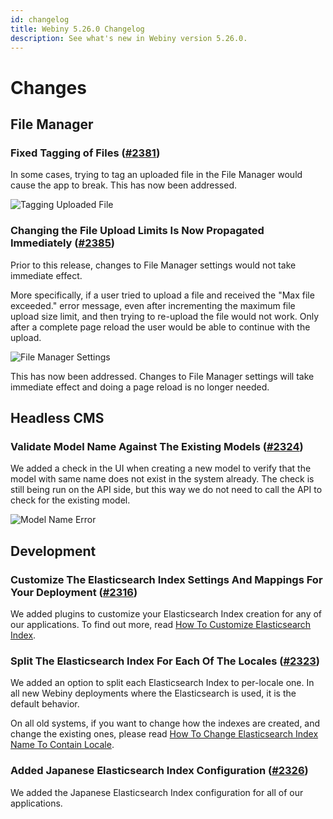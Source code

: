 ```yaml
---
id: changelog
title: Webiny 5.26.0 Changelog
description: See what's new in Webiny version 5.26.0.
---
```


# Changes

## File Manager

### Fixed Tagging of Files ([#2381](https://github.com/webiny/webiny-js/pull/2381))

In some cases, trying to tag an uploaded file in the File Manager would cause the app to break. This has now been addressed.

![Tagging Uploaded File](https://user-images.githubusercontent.com/5121148/168072290-acaad166-197f-400e-b024-0df0d8b8a7ca.png)

### Changing the File Upload Limits Is Now Propagated Immediately ([#2385](https://github.com/webiny/webiny-js/pull/2385))

Prior to this release, changes to File Manager settings would not take immediate effect. 

More specifically, if a user tried to upload a file and received the "Max file exceeded." error message, even after incrementing the maximum file upload size limit, and then trying to re-upload the file would not work. Only after a complete page reload the user would be able to continue with the upload. 

![File Manager Settings](https://user-images.githubusercontent.com/5121148/167284117-309007cf-989f-4ca4-9395-c144f2aacc0f.png) 

This has now been addressed. Changes to File Manager settings will take immediate effect and doing a page reload is no longer needed. 

## Headless CMS

### Validate Model Name Against The Existing Models ([#2324](https://github.com/webiny/webiny-js/pull/2324))

We added a check in the UI when creating a new model to verify that the model with same name does not exist in the system already.
The check is still being run on the API side, but this way we do not need to call the API to check for the existing model.

![Model Name Error](./assets/article-name-error.png)

## Development

### Customize The Elasticsearch Index Settings And Mappings For Your Deployment ([#2316](https://github.com/webiny/webiny-js/pull/2316))

We added plugins to customize your Elasticsearch Index creation for any of our applications.
To find out more, read [How To Customize Elasticsearch Index](/docs/core-development-concepts/extending-and-customizing/how-to-customize-elasticsearch-index).

### Split The Elasticsearch Index For Each Of The Locales ([#2323](https://github.com/webiny/webiny-js/pull/2323))

We added an option to split each Elasticsearch Index to per-locale one.
In all new Webiny deployments where the Elasticsearch is used, it is the default behavior.

On all old systems, if you want to change how the indexes are created, and change the existing ones, please read [How To Change Elasticsearch Index Name To Contain Locale](/docs/core-development-concepts/extending-and-customizing/how-to-change-elasticsearch-index-name-to-contain-locale).

### Added Japanese Elasticsearch Index Configuration ([#2326](https://github.com/webiny/webiny-js/pull/2326))

We added the Japanese Elasticsearch Index configuration for all of our applications.



